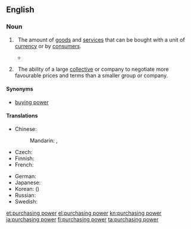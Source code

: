 ==English==
{{wikipedia}}

===Noun===
{{en-noun|-}}

# {{context|economics|lang=en}}&nbsp; The amount of [[goods]] and [[service]]s that can be bought with a unit of [[currency]] or by [[consumer|consumers]].
#*{{quote-magazine|title=Towards the end of poverty
|date=2013-06-01|volume=407|issue=8838|page=11|magazine={{w|The Economist}}
|url=http://www.economist.com/news/leaders/21578665-nearly-1-billion-people-have-been-taken-out-extreme-poverty-20-years-world-should-aim
|passage=But poverty’s scourge is fiercest below $1.25 (the average of the 15 poorest countries’ own poverty lines, measured in 2005 dollars and adjusted for differences in '''purchasing power'''): people below that level live lives that are poor, nasty, brutish and short.}}
#: {{usex|High interest rates are affecting the '''purchasing power''' of homeowners.}}
#: {{usex|The exchange rates do not always reflect true differences in the '''purchasing power''' of currencies.}}
# {{context|business|lang=en}}&nbsp; The ability of a large [[collective]] or company to negotiate more favourable prices and terms than a smaller group or company.
#: {{usex|Large supermarkets usually have better '''purchasing power''' than small, local shops.}}

====Synonyms====
* [[buying power]]

====Translations====
{{trans-top|amount of goods and services that can be purchased with a unit of currency}}
* Chinese:
*: Mandarin: {{t|cmn|購買力|sc=Hani}}, {{t|cmn|购买力|tr=gòumǎilì|sc=Hani}}
* Czech: {{t+|cs|kupní síla|f}}
* Finnish: {{t-|fi|ostovoima}}
* French: {{t+|fr|pouvoir d'achat|m}}
{{trans-mid}}
* German: {{t+|de|Kaufkraft|f}}
* Japanese: {{t-|ja|購買力|tr=こうばいりょく, kōbai-ryoku}}
* Korean: {{t+|ko|구매력|tr=gumae-ryeok|sc=Hang}} ({{t+|ko|購買力|sc=Hani}})
* Russian: {{t-|ru|покупательная способность|f|tr=pokupátel'naya sposóbnost'}}
* Swedish: {{t|sv|köpkraft|c}}
{{trans-bottom}}

[[et:purchasing power]]
[[el:purchasing power]]
[[kn:purchasing power]]
[[ja:purchasing power]]
[[fi:purchasing power]]
[[ta:purchasing power]]